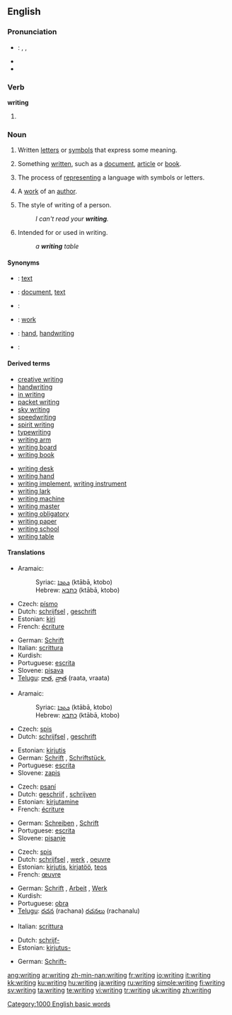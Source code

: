==English==

{{rank|expected|considered|proper|758|writing|allowed|per|result}}

===Pronunciation===
* {{italbrac|UK, US}}: {{enPR|rĭtʹĭng}}, {{IPA|/ˈraɪtɪŋ/}}, {{SAMPA|/"raItIN/}}
* {{audio|en-us-writing.ogg|Audio (US)}}
* {{rhymes|aɪtɪŋ}}

===Verb===
'''writing'''

# {{present participle of|write}}

===Noun===
{{en-noun|s|-}}
{{wikipedia}}

# {{uncountable}} Written [[letter]]s or [[symbol]]s that express some meaning.
# {{uncountable}} Something [[written]], such as a [[document]], [[article]] or [[book]].
# {{uncountable}} The process of [[represent]]ing a language with symbols or letters.
# {{countable}} A [[work]] of an [[author]].
# {{countable}} The style of writing of a person.
#: ''I can't read your '''writing'''.''
# {{italbrac|as a modifier}} Intended for or used in writing.
#: ''a '''writing''' table''

====Synonyms====
* {{italbrac|written letters or symbols that express some meaning}}: [[text]]
* {{italbrac|something written}}: [[document]], [[text]]
* {{italbrac|process of representing a language with symbols or letters}}:
* {{italbrac|work of an author}}: [[work]]
* {{italbrac|the style of writing of a person}}: [[hand]], [[handwriting]]
* {{italbrac|intended for or used in writing}}:

====Derived terms====
{{rel-top|Terms derived from ''writing''}}
* [[creative writing]]
* [[handwriting]]
* [[in writing]]
* [[packet writing]]
* [[sky writing]]
* [[speedwriting]]
* [[spirit writing]]
* [[typewriting]]<!--noun-->
* [[writing arm]]
* [[writing board]]
* [[writing book]]
{{rel-mid}}
* [[writing desk]]
* [[writing hand]]
* [[writing implement]], [[writing instrument]]
* [[writing lark]]
* [[writing machine]]
* [[writing master]]
* [[writing obligatory]]
* [[writing paper]]
* [[writing school]]
* [[writing table]]
{{rel-bottom}}

====Translations====
{{trans-top|written letters or symbols that express some meaning}}
* Aramaic:
*: Syriac: [[ܟܬܒܐ]] (ktābā, ktobo) {{m}}
*: Hebrew: [[כתבא]] (ktābā, ktobo) {{m}}
* Czech: [[písmo]] {{n}}
* Dutch: [[schrijfsel]] {{n}}, [[geschrift]] {{n}}
* Estonian: [[kiri]]
* French: [[écriture]] {{f}}
{{trans-mid}}
* German: [[Schrift]] {{f}}
* Italian: [[scrittura]] {{f}}
* Kurdish: {{KUchar|[[نوسین]]}}
* Portuguese: [[escrita]] {{f}}
* Slovene: [[pisava]] {{f}}
* [[Telugu]]: [[రాత]], [[వ్రాత]] (raata, vraata)
{{trans-bottom}}

{{trans-top|something written}}
* Aramaic:
*: Syriac: [[ܟܬܒܐ]] (ktābā, ktobo) {{m}}
*: Hebrew: [[כתבא]] (ktābā, ktobo) {{m}}
* Czech: [[spis]] {{m}}
* Dutch: [[schrijfsel]] {{n}}, [[geschrift]] {{n}}
{{trans-mid}}
* Estonian: [[kirjutis]]
* German: [[Schrift]] {{f}}, [[Schriftstück]], {{n}}
* Portuguese: [[escrita]] {{f}}
* Slovene: [[zapis]] {{m}}
{{trans-bottom}}

{{trans-top|the process of representing a language}}
* Czech: [[psaní]] {{n}}
* Dutch: [[geschrijf]] {{n}}, [[schrijven]] {{n}}
* Estonian: [[kirjutamine]]
* French: [[écriture]] {{f}}
{{trans-mid}}
* German: [[Schreiben]] {{n}}, {{italbrac|only idiomatic}} [[Schrift]] {{f}}
* Portuguese: [[escrita]] {{f}}
* Slovene: [[pisanje]] {{n}}
{{trans-bottom}}

{{trans-top|a work of an author}}
* Czech: [[spis]] {{m}}
* Dutch: [[schrijfsel]] {{n}}, [[werk]] {{n}}, [[oeuvre]] {{n}}
* Estonian: [[kirjutis]], [[kirjatöö]], [[teos]]
* French: [[œuvre]] {{f}}
{{trans-mid}}
* German: [[Schrift]] {{f}}, [[Arbeit]] {{f}}, [[Werk]] {{n}}
* Kurdish: {{KUchar|[[نوسین]]}}
* Portuguese: [[obra]] {{f}}
* [[Telugu]]: [[రచన]] (rachana) {{italbrac|usually plural}} [[రచనలు]] (rachanalu)
{{trans-bottom}}

{{trans-top|style of writing of a person}}
* Italian: [[scrittura]] {{f}}
{{trans-mid}}
{{trans-bottom}}

{{trans-top|made for or used in writing}}
* Dutch: [[schrijf-]]
* Estonian: [[kirjutus-]]
{{trans-mid}}
* German: [[Schrift-]]
{{trans-bottom}}

[[Category:1000 English basic words]]

[[ang:writing]]
[[ar:writing]]
[[zh-min-nan:writing]]
[[fr:writing]]
[[io:writing]]
[[it:writing]]
[[kk:writing]]
[[ku:writing]]
[[hu:writing]]
[[ja:writing]]
[[ru:writing]]
[[simple:writing]]
[[fi:writing]]
[[sv:writing]]
[[ta:writing]]
[[te:writing]]
[[vi:writing]]
[[tr:writing]]
[[uk:writing]]
[[zh:writing]]